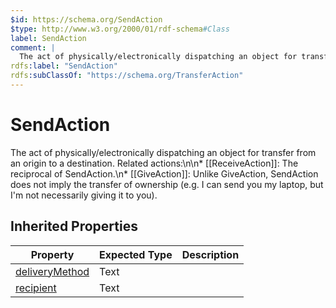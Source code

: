 ```yaml
---
$id: https://schema.org/SendAction
$type: http://www.w3.org/2000/01/rdf-schema#Class
label: SendAction
comment: |
  The act of physically/electronically dispatching an object for transfer from an origin to a destination. Related actions:\n\n* [[ReceiveAction]]: The reciprocal of SendAction.\n* [[GiveAction]]: Unlike GiveAction, SendAction does not imply the transfer of ownership (e.g. I can send you my laptop, but I'm not necessarily giving it to you).
rdfs:label: "SendAction"
rdfs:subClassOf: "https://schema.org/TransferAction"
---
```


# SendAction

The act of physically/electronically dispatching an object for transfer from an origin to a destination. Related actions:\n\n* [[ReceiveAction]]: The reciprocal of SendAction.\n* [[GiveAction]]: Unlike GiveAction, SendAction does not imply the transfer of ownership (e.g. I can send you my laptop, but I'm not necessarily giving it to you).

## Inherited Properties

| Property | Expected Type | Description |
| --- | --- | --- |
| [deliveryMethod](https://schema.org/deliveryMethod) | Text |  |
| [recipient](https://schema.org/recipient) | Text |  |
